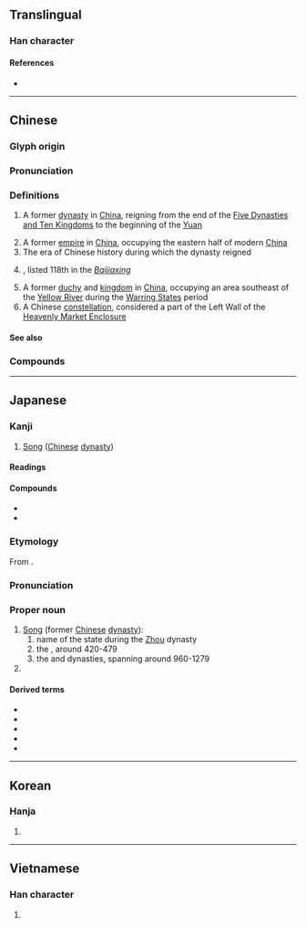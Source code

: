 {{character info/new}}
==Translingual==

===Han character===
{{Han char|rn=40|rad=宀|as=04|sn=7|four=30904|canj=JD,XJD|ids=⿱宀木}}

====References====
* {{Han ref|kx=0282.120|dkj=07078|dj=0554.070|hdz=20915.020|uh=5B8B|ud=23435|bh=A7BA|bd=42938}}

----

==Chinese==
{{zh-forms}}

===Glyph origin===
{{Han etyl}}{{zh-wp|zh|en:Song dynasty|en:Song (Chinese name)|en:Song (State)}}


===Pronunciation===
{{zh-pron
|m=sòng
|m-s=
|c=sung3
|c-t=
|g=
|h=pfs=sung
|j=
|md=sóng
|mn=sòng
|mn-t=song3
|w=2son
|x=
|mc=y
|oc=y
|ma=
|cat=pn
}}

===Definitions===
{{zh-hanzi}}

# {{zh-div|朝}} A former [[dynasty]] in [[China]], reigning from the end of the [[:w:Five Dynasties and Ten Kingdoms|Five Dynasties and Ten Kingdoms]] to the beginning of the [[Yuan]]
# A former [[empire]] in [[China]], occupying the eastern half of modern [[China]]
# The era of Chinese history during which the dynasty reigned
# {{surname|lang=zh|nodot=1}}, listed 118th in the ''[[:w:Baijiaxing|Baijiaxing]]''
# A former [[duchy]] and [[kingdom]] in [[China]], occupying an area southeast of the [[Yellow River]] during the [[:w:Warring States|Warring States]] period
# A Chinese [[constellation]], considered a part of the Left Wall of the [[:w:Heavenly Market enclosure|Heavenly Market Enclosure]]

====See also====
{{zh-Chinese dynasties}}

===Compounds===
{{zh-der|影宋抄本|宋儒|宋書|宋高宗|宋體字|宋學|宋會要|宋詞|宋瓷|宋真宗|兩宋|宋神宗|宋徽宗|宋本|仿宋本|宋朝|宋畫|宋元學案|南宋|宋襄之仁|宋史|宋斤魯削|仿宋體|宋頭巾|宋欽宗|宋太宗|宋襄公|屈宋|宋詩鈔|宋畫吳冶|宋江陣|宋太祖|宋仁宗|宋四大書|宋三彩|宋板|呂宋島|宋哲宗|劉宋|大宋小宋|呂宋菸|北宋|房杜姚宋|皕宋樓|杞宋無徵|班香宋豔|才過屈宋|衙官屈宋|老宋體|羅宋湯|鄭昭宋聾|趙宋|宋埠|宋洛|東宋}}

----

==Japanese==

===Kanji===
{{ja-kanji|grade=8|rs=宀04}}

# [[Song]] ([[Chinese]] [[dynasty]])
<!--# [[dwell]] -->

====Readings====
{{rfv-pronunciation|ja}}
{{ja-readings
|goon=そ
|kanon=そう
|toon=そん
|soon=そん
<!--|kun=すまい-, お-る-->
}}

====Compounds====
{{der-top|Compounds}}
* {{ja-r|屈%宋|^くっ%そう}}
* {{ja-r|呂%宋|^ル%ソン|[[Luzon]]}}
{{der-bottom}}

===Etymology===
{{wp|lang=ja}}
{{ja-kanjitab|そう|yomi=o}}

From {{der|ja|ltc|sort=そう|-}} {{ltc-l|宋}}. {{rfv-etymology|ja}}

===Pronunciation===
{{ja-pron|y=kan|そう}}

===Proper noun===
{{ja-pos|proper|そう}}

# [[Song]] (former [[Chinese]] [[dynasty]]):
## name of the state during the [[Zhou]] dynasty {{rfv-sense|ja}}
## the {{m|ja|劉宋|tr=Ryūsō}}, around 420-479
## the {{m|ja|北宋|tr=Hokusō||Northern Song}} and {{m|ja|南宋|tr=Nansō||Southern Song}} dynasties, spanning around 960-1279
# {{surname|lang=ja|A=a|sort=そう}}

====Derived terms====
{{der-top}}
* {{ja-r|宋音|^そう-おん}}
* {{ja-r|宋学|^そう-がく}}
* {{ja-r|宋詞|^そう-し}}
* {{ja-r|宋朝|^そう-ちょう}}
* {{ja-r|入宋|にゅう-^そう}}
{{der-bottom}}

----

==Korean==

===Hanja===
{{ko-hanja|hangeul=송|mr=song}}

# {{defn|lang=ko|sort=宀04}}

----

==Vietnamese==

===Han character===
{{vi-hantu|tống|rs=宀04}}

# {{defn|lang=vi|sort=宀04}}